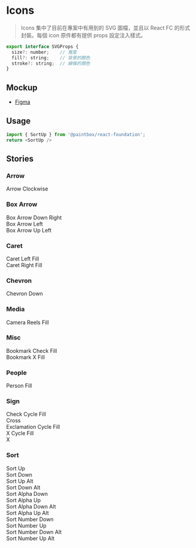 

<Meta title="React/Foundation/Icons" />

# Icons

> Icons 集中了目前在專案中有用到的 SVG 圖檔，並且以 React FC 的形式封裝。每個 icon 原件都有提供 props 設定注入樣式。

```javascript
export interface SVGProps {
  size?: number;    // 寬度
  fill?: string;    // 背景的顏色  
  stroke?: string;  // 線條的顏色
}
```

## Mockup

- [Figma](https://www.figma.com/file/Sv8VnmaINqyDQcpdO3cz5M/%F0%9F%96%A5-Foundation?node-id=14%3A2361)

## Usage

```javascript
import { SortUp } from '@paintbox/react-foundation';
return <SortUp />
```

## Stories

### Arrow

<Canvas>
    <Story name="Arrow">
        <div style={{ display: 'flex', gap: 48, flexWrap: 'wrap' }}>
            <div style={{ display: 'flex', flexDirection: 'column', gap: 6, alignItems: 'center' }}>
                <S.Small>Arrow Clockwise</S.Small>
                <S.ArrowClockwise size={20} />
            </div>
        </div>
    </Story>
</Canvas>

### Box Arrow

<Canvas>
    <Story name="Box Arrow">
        <div style={{ display: 'flex', gap: 48, flexWrap: 'wrap' }}>
            <div style={{ display: 'flex', flexDirection: 'column', gap: 6, alignItems: 'center' }}>
                <S.Small>Box Arrow Down Right</S.Small>
                <S.BoxArrowDownRight size={20} />
            </div>
            <div style={{ display: 'flex', flexDirection: 'column', gap: 6, alignItems: 'center' }}>
                <S.Small>Box Arrow Left</S.Small>
                <S.BoxArrowLeft size={20} />
            </div>
            <div style={{ display: 'flex', flexDirection: 'column', gap: 6, alignItems: 'center' }}>
                <S.Small>Box Arrow Up Left</S.Small>
                <S.BoxArrowUpLeft size={20} />
            </div>
        </div>
    </Story>
</Canvas>

### Caret

<Canvas>
    <Story name="Caret">
        <div style={{ display: 'flex', gap: 48, flexWrap: 'wrap' }}>
            <div style={{ display: 'flex', flexDirection: 'column', gap: 6, alignItems: 'center' }}>
                <S.Small>Caret Left Fill</S.Small>
                <S.CaretLeftFill size={20} />
            </div>
            <div style={{ display: 'flex', flexDirection: 'column', gap: 6, alignItems: 'center' }}>
                <S.Small>Caret Right Fill</S.Small>
                <S.CaretRightFill size={20} />
            </div>
        </div>
    </Story>
</Canvas>

### Chevron

<Canvas>
    <Story name="Chevron">
        <div style={{ display: 'flex', gap: 48, flexWrap: 'wrap' }}>
            <div style={{ display: 'flex', flexDirection: 'column', gap: 6, alignItems: 'center' }}>
                <S.Small>Chevron Down</S.Small>
                <S.ChevronDown size={20} />
            </div>
        </div>
    </Story>
</Canvas>

### Media

<Canvas>
    <Story name="Media">
        <div style={{ display: 'flex', gap: 48, flexWrap: 'wrap' }}>
            <div style={{ display: 'flex', flexDirection: 'column', gap: 6, alignItems: 'center' }}>
                <S.Small>Camera Reels Fill</S.Small>
                <S.CameraReelsFill size={20} />
            </div>
        </div>
    </Story>
</Canvas>

### Misc

<Canvas>
    <Story name="Misc">
        <div style={{ display: 'flex', gap: 48, flexWrap: 'wrap' }}>
            <div style={{ display: 'flex', flexDirection: 'column', gap: 6, alignItems: 'center' }}>
                <S.Small>Bookmark Check Fill</S.Small>
                <S.BookmarkCheckFill size={20} />
            </div>
            <div style={{ display: 'flex', flexDirection: 'column', gap: 6, alignItems: 'center' }}>
                <S.Small>Bookmark X Fill</S.Small>
                <S.BookmarkXFill size={20} />
            </div>
        </div>
    </Story>
</Canvas>

### People

<Canvas>
    <Story name="People">
        <div style={{ display: 'flex', gap: 48, flexWrap: 'wrap' }}>
            <div style={{ display: 'flex', flexDirection: 'column', gap: 6, alignItems: 'center' }}>
                <S.Small>Person Fill</S.Small>
                <S.PersonFill size={20} />
            </div>
        </div>
    </Story>
</Canvas>

### Sign

<Canvas>
    <Story name="Sign">
        <div style={{ display: 'flex', gap: 48, flexWrap: 'wrap' }}>
            <div style={{ display: 'flex', flexDirection: 'column', gap: 6, alignItems: 'center' }}>
                <S.Small>Check Cycle Fill</S.Small>
                <S.CheckCycleFill size={20} />
            </div>
            <div style={{ display: 'flex', flexDirection: 'column', gap: 6, alignItems: 'center' }}>
                <S.Small>Cross</S.Small>
                <S.Cross size={20} />
            </div>
            <div style={{ display: 'flex', flexDirection: 'column', gap: 6, alignItems: 'center' }}>
                <S.Small>Exclamation Cycle Fill</S.Small>
                <S.ExclamationCycleFill size={20} />
            </div>
            <div style={{ display: 'flex', flexDirection: 'column', gap: 6, alignItems: 'center' }}>
                <S.Small>X Cycle Fill</S.Small>
                <S.XCycleFill size={20} />
            </div>
            <div style={{ display: 'flex', flexDirection: 'column', gap: 6, alignItems: 'center' }}>
                <S.Small>X</S.Small>
                <S.SignX size={20} />
            </div>
        </div>
    </Story>
</Canvas>

### Sort 

<Canvas>
    <Story name="Sort">
        <div style={{ display: 'flex', gap: 48, flexWrap: 'wrap' }}>
            <div style={{ display: 'flex', flexDirection: 'column', gap: 6, alignItems: 'center' }}>
                <S.Small>Sort Up</S.Small>
                <S.SortUp size={20} />
            </div>
            <div style={{ display: 'flex', flexDirection: 'column', gap: 6, alignItems: 'center' }}>
                <S.Small>Sort Down</S.Small>
                <S.SortDown size={20} />
            </div>
            <div style={{ display: 'flex', flexDirection: 'column', gap: 6, alignItems: 'center' }}>
                <S.Small>Sort Up Alt </S.Small>
                <S.SortUpAlt size={20} />
            </div>
            <div style={{ display: 'flex', flexDirection: 'column', gap: 6, alignItems: 'center' }}>
                <S.Small>Sort Down Alt </S.Small>
                <S.SortDownAlt size={20} />
            </div>
            <div style={{ display: 'flex', flexDirection: 'column', gap: 6, alignItems: 'center' }}>
                <S.Small>Sort Alpha Down </S.Small>
                <S.SortAlphaDown size={20} />
            </div>
            <div style={{ display: 'flex', flexDirection: 'column', gap: 6, alignItems: 'center' }}>
                <S.Small>Sort Alpha Up </S.Small>
                <S.SortAlphaUp size={20} />
            </div>
            <div style={{ display: 'flex', flexDirection: 'column', gap: 6, alignItems: 'center' }}>
                <S.Small>Sort Alpha Down Alt </S.Small>
                <S.SortAlphaDownAlt size={20} />
            </div>
            <div style={{ display: 'flex', flexDirection: 'column', gap: 6, alignItems: 'center' }}>
                <S.Small>Sort Alpha Up Alt </S.Small>
                <S.SortAlphaUpAlt size={20} />
            </div>
            <div style={{ display: 'flex', flexDirection: 'column', gap: 6, alignItems: 'center' }}>
                <S.Small>Sort Number Down </S.Small>
                <S.SortNumberDown size={20} />
            </div>
            <div style={{ display: 'flex', flexDirection: 'column', gap: 6, alignItems: 'center' }}>
                <S.Small>Sort Number Up </S.Small>
                <S.SortNumberUp size={20} />
            </div>
            <div style={{ display: 'flex', flexDirection: 'column', gap: 6, alignItems: 'center' }}>
                <S.Small>Sort Number Down Alt </S.Small>
                <S.SortNumberDownAlt size={20} />
            </div>
            <div style={{ display: 'flex', flexDirection: 'column', gap: 6, alignItems: 'center' }}>
                <S.Small>Sort Number Up Alt </S.Small>
                <S.SortNumberUpAlt size={20} />
            </div>
        </div>
    </Story>
</Canvas>